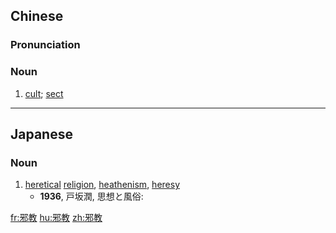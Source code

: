 ==Chinese==
{{zh-forms}}

===Pronunciation===
{{zh-pron
|m=xiéjiào
|c=ce4 gaau3
|cat=n
}}

===Noun===
{{zh-noun}}

# [[cult]]; [[sect]]

----

==Japanese==
{{ja-kanjitab|じゃ|きょう|yomi=on}}

===Noun===
{{ja-noun|じゃきょう}}

# [[heretical]] [[religion]], [[heathenism]], [[heresy]]
#* '''1936''', 戸坂潤, 思想と風俗:
#*: {{ja-usex|でいわゆる'''邪教'''も、ただ単に邪悪な信仰のことなどではない。|で いわゆる '''じゃきょう''' も、 ただ たんに じゃあく な しんこう の こと など で は ない。|And these so-called heresies are not simply evil cults.}}

[[fr:邪教]]
[[hu:邪教]]
[[zh:邪教]]